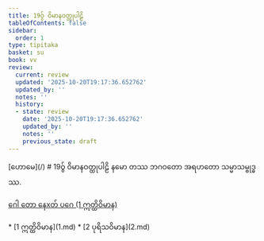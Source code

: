 ```yaml
---
title: 19ဝွ် ဝိမာနဝတ္ထုပါဠိ
tableOfContents: false
sidebar:
  order: 1
type: tipitaka
basket: su
book: vv
review:
  current: review
  updated: '2025-10-20T19:17:36.652762'
  updated_by: ''
  notes: ''
  history:
  - state: review
    date: '2025-10-20T19:17:36.652762'
    updated_by: ''
    notes: ''
    previous_state: draft
---
```



<ReviewStatus review={frontmatter.review} showDetails={true} />

<HypothesisAnnotation frontmatter={frontmatter} />


<Paragraph type="center" book="vv">
[ဟောမေ](/)
</Paragraph>

<Paragraph type="center" book="vv">
# 19ဝွ် ဝိမာနဝတ္ထုပါဠိ
</Paragraph>

<Paragraph number="1" type="center" book="vv">
နမော တဿ ဘဂဝတော အရဟတော သမ္မာသမ္ဗုဒ္ဓဿ.

[ဂေါ တော နေxတ် ပဂေ (1 ဣတ္ထိဝိမာန)](1.md)



</Paragraph>

<TableOfContents book="vv" section="19">
* [1 ဣတ္ထိဝိမာန](1.md)
* [2 ပုရိသဝိမာန](2.md)
</TableOfContents>
